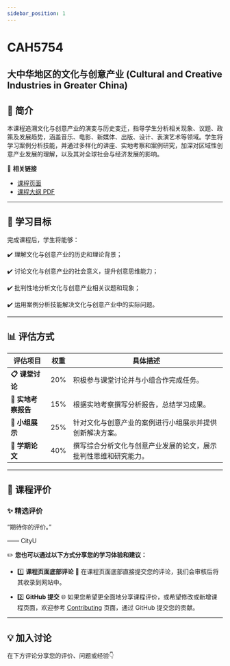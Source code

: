 ```yaml
---
sidebar_position: 1
---
```


# CAH5754
## 大中华地区的文化与创意产业 (Cultural and Creative Industries in Greater China)

## **📘 简介**
本课程追溯文化与创意产业的演变与历史变迁，指导学生分析相关现象、议题、政策及发展趋势，涵盖音乐、电影、新媒体、出版、设计、表演艺术等领域。学生将学习案例分析技能，并通过多样化的讲座、实地考察和案例研究，加深对区域性创意产业发展的理解，以及其对全球社会与经济发展的影响。

🔗 **相关链接**
- [课程页面](https://www.cityu.edu.hk/catalogue/pg/202425/course/CAH5754.htm)
- [课程大纲 PDF](https://www.cityu.edu.hk/catalogue/pg/202425/course/CAH5754.pdf)

---

## **🎯 学习目标**

完成课程后，学生将能够：

✔️ 理解文化与创意产业的历史和理论背景；

✔️ 讨论文化与创意产业的社会意义，提升创意思维能力；

✔️ 批判性地分析文化与创意产业相关议题和现象；

✔️ 运用案例分析技能解决文化与创意产业中的实际问题。

---

## **📊 评估方式**

| **评估项目**             | **权重** | **具体描述**                                                                                       |
|-------------------------|---------|---------------------------------------------------------------------------------------------------|
| **📋 课堂讨论**           | 20%     | 积极参与课堂讨论并与小组合作完成任务。                                                              |
| **📂 实地考察报告**       | 15%     | 根据实地考察撰写分析报告，总结学习成果。                                                            |
| **📂 小组展示**           | 25%     | 针对文化与创意产业的案例进行小组展示并提供创新解决方案。                                               |
| **📂 学期论文**           | 40%     | 撰写综合分析文化与创意产业发展的论文，展示批判性思维和研究能力。                                          |

---

## **💬 课程评价**

### ✨ **精选评价**
<div className={commentStyles.commentBox}>
    <p className={commentStyles.commentText}>
        “期待你的评价。”
    </p>
    <p className={commentStyles.commentAuthor}>—— CityU</p>
</div>

✏️ **您也可以通过以下方式分享您的学习体验和建议：**

- 1️⃣ **课程页面底部评论**
💬 在课程页面底部直接提交您的评论，我们会审核后将其收录到网站中。

- 2️⃣ **GitHub 提交**
🌐 如果您希望更全面地分享课程评价，或希望修改或新增课程页面，欢迎参考 [Contributing](https://penjc.github.io/cityU-navigator/contributing) 页面，通过 GitHub 提交您的贡献。

---

## **💡 加入讨论**

在下方评论分享您的评价、问题或经验👇
<Utterances />
